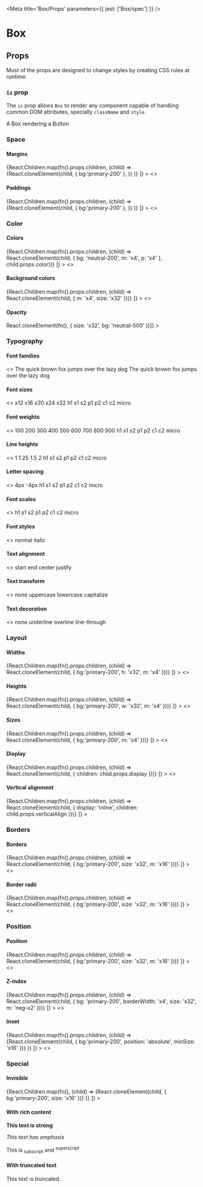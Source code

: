 
<Meta title='Box/Props' parameters={{ jest: ['Box/spec'] }} />

# Box

## Props

Most of the props are designed to change styles by creating CSS rules at runtime.

<Props of={Box} />

### `is` prop

The `is` prop allows `Box` to render any component capable of handling common DOM attributes, specially `className` and
`style`.

<Preview>
  <Story name='is prop'>
    <Box is={Button}>A Box rendering a Button</Box>
  </Story>
</Preview>

### Space

#### Margins

<Preview>
  <Story
    name='Margins'
    decorators={[
      (fn) => <Box display='flex' flexWrap='wrap' alignItems='center'>
        {React.Children.map(fn().props.children, (child) => <Box bg='neutral-200' m='x16'>
          {React.cloneElement(child, { bg:'primary-200' }, <Box bg='neutral-500' size='x16' />)}
        </Box>)}
      </Box>
    ]}
  >
    <>
      <Box m='x16' />
      <Box margin='x16' />
      <Box mb='x16' />
      <Box marginBlock='x16' />
      <Box mbs='x16' />
      <Box marginBlockStart='x16' />
      <Box mbe='x16' />
      <Box marginBlockEnd='x16' />
      <Box mi='x16' />
      <Box marginInline='x16' />
      <Box mis='x16' />
      <Box marginInlineStart='x16' />
      <Box mie='x16' />
      <Box marginInlineEnd='x16' />
    </>
  </Story>
</Preview>

#### Paddings

<Preview>
  <Story
    name='Paddings'
    decorators={[
      (fn) => <Box display='flex' flexWrap='wrap' alignItems='center'>
        {React.Children.map(fn().props.children, (child) => <Box bg='neutral-200' m='x16'>
          {React.cloneElement(child, { bg:'primary-200' }, <Box bg='neutral-500' size='x16' />)}
        </Box>)}
      </Box>
    ]}
  >
    <>
      <Box p='x16' />
      <Box padding='x16' />
      <Box pb='x16' />
      <Box paddingBlock='x16' />
      <Box pbs='x16' />
      <Box paddingBlockStart='x16' />
      <Box pbe='x16' />
      <Box paddingBlockEnd='x16' />
      <Box pi='x16' />
      <Box paddingInline='x16' />
      <Box pis='x16' />
      <Box paddingInlineStart='x16' />
      <Box pie='x16' />
      <Box paddingInlineEnd='x16' />
    </>
  </Story>
</Preview>

### Color

#### Colors

<Preview>
  <Story
    name='Colors'
    decorators={[
      (fn) => <Box display='flex' flexWrap='wrap' alignItems='center' overflow='hidden'>
        {React.Children.map(fn().props.children, (child) =>
          React.cloneElement(child, { bg: 'neutral-200', m: 'x4', p: 'x4' }, child.props.color))}
      </Box>
    ]}
  >
    <>
      <Box color='neutral-500' />
      <Box color='neutral-500-50' />
      <Box color='primary-500' />
      <Box color='primary-500-50' />
      <Box color='info-500' />
      <Box color='info-500-50' />
      <Box color='success-500' />
      <Box color='success-500-50' />
      <Box color='warning-500' />
      <Box color='warning-500-50' />
      <Box color='danger-500' />
      <Box color='danger-500-50' />
      <Box color='surface' />
      <Box color='default' />
      <Box color='info' />
      <Box color='hint' />
      <Box color='disabled' />
      <Box color='alternative' />
      <Box color='primary' />
      <Box color='success' />
      <Box color='danger' />
      <Box color='warning' />
      <Box color='link' />
      <Box color='visited-link' />
      <Box color='active-link' />
      <Box color='rebeccapurple' />
    </>
  </Story>
</Preview>

#### Background colors

<Preview>
  <Story
    name='Background colors'
    decorators={[
      (fn) => <Box display='flex' flexWrap='wrap' alignItems='center' overflow='hidden'>
        {React.Children.map(fn().props.children, (child) => React.cloneElement(child, { m: 'x4', size: 'x32' }))}
      </Box>
    ]}
  >
    <>
      <Box bg='neutral-500' />
      <Box bg='neutral-500-50' />
      <Box bg='primary-500' />
      <Box bg='primary-500-50' />
      <Box bg='info-500' />
      <Box bg='info-500-50' />
      <Box bg='success-500' />
      <Box bg='success-500-50' />
      <Box bg='warning-500' />
      <Box bg='warning-500-50' />
      <Box bg='danger-500' />
      <Box bg='danger-500-50' />
      <Box bg='surface' />
      <Box bg='default' />
      <Box bg='info' />
      <Box bg='hint' />
      <Box bg='disabled' />
      <Box bg='alternative' />
      <Box bg='primary' />
      <Box bg='success' />
      <Box bg='danger' />
      <Box bg='warning' />
      <Box bg='link' />
      <Box bg='visited-link' />
      <Box bg='active-link' />
      <Box bg='rebeccapurple' />
    </>
  </Story>
</Preview>

#### Opacity

<Preview>
  <Story
    name='Opacity'
    decorators={[(fn) => React.cloneElement(fn(), { size: 'x32', bg: 'neutral-500' })]}
  >
    <Box opacity={0.5} />
  </Story>
</Preview>

### Typography

#### Font families

<Preview>
  <Story name='Font families'>
    <>
      <Box fontFamily='sans'>The quick brown fox jumps over the lazy dog</Box>
      <Box fontFamily='mono'>The quick brown fox jumps over the lazy dog</Box>
    </>
  </Story>
</Preview>

#### Font sizes

<Preview>
  <Story name='Font sizes'>
    <>
      <Box fontSize='x12'>x12</Box>
      <Box fontSize='x16'>x16</Box>
      <Box fontSize='x20'>x20</Box>
      <Box fontSize='x24'>x24</Box>
      <Box fontSize='x32'>x32</Box>
      <Box fontSize='h1'>h1</Box>
      <Box fontSize='s1'>s1</Box>
      <Box fontSize='s2'>s2</Box>
      <Box fontSize='p1'>p1</Box>
      <Box fontSize='p2'>p2</Box>
      <Box fontSize='c1'>c1</Box>
      <Box fontSize='c2'>c2</Box>
      <Box fontSize='micro'>micro</Box>
    </>
  </Story>
</Preview>

#### Font weights

<Preview>
  <Story name='Font weights'>
    <>
      <Box fontWeight='100'>100</Box>
      <Box fontWeight='200'>200</Box>
      <Box fontWeight='300'>300</Box>
      <Box fontWeight='400'>400</Box>
      <Box fontWeight='500'>500</Box>
      <Box fontWeight='600'>600</Box>
      <Box fontWeight='700'>700</Box>
      <Box fontWeight='800'>800</Box>
      <Box fontWeight='900'>900</Box>
      <Box fontWeight='h1'>h1</Box>
      <Box fontWeight='s1'>s1</Box>
      <Box fontWeight='s2'>s2</Box>
      <Box fontWeight='p1'>p1</Box>
      <Box fontWeight='p2'>p2</Box>
      <Box fontWeight='c1'>c1</Box>
      <Box fontWeight='c2'>c2</Box>
      <Box fontWeight='micro'>micro</Box>
    </>
  </Story>
</Preview>

#### Line heights

<Preview>
  <Story name='Line heights'>
    <>
      <Box lineHeight='1'>1</Box>
      <Box lineHeight='1.25'>1.25</Box>
      <Box lineHeight='1.5'>1.5</Box>
      <Box lineHeight='2'>2</Box>
      <Box lineHeight='h1'>h1</Box>
      <Box lineHeight='s1'>s1</Box>
      <Box lineHeight='s2'>s2</Box>
      <Box lineHeight='p1'>p1</Box>
      <Box lineHeight='p2'>p2</Box>
      <Box lineHeight='c1'>c1</Box>
      <Box lineHeight='c2'>c2</Box>
      <Box lineHeight='micro'>micro</Box>
    </>
  </Story>
</Preview>

#### Letter spacing

<Preview>
  <Story name='Letter spacing'>
    <>
      <Box letterSpacing='4px'>4px</Box>
      <Box letterSpacing='-4px'>-4px</Box>
      <Box letterSpacing='h1'>h1</Box>
      <Box letterSpacing='s1'>s1</Box>
      <Box letterSpacing='s2'>s2</Box>
      <Box letterSpacing='p1'>p1</Box>
      <Box letterSpacing='p2'>p2</Box>
      <Box letterSpacing='c1'>c1</Box>
      <Box letterSpacing='c2'>c2</Box>
      <Box letterSpacing='micro'>micro</Box>
    </>
  </Story>
</Preview>

#### Font scales

<Preview>
  <Story name='Font scales'>
    <>
      <Box fontScale='h1'>h1</Box>
      <Box fontScale='s1'>s1</Box>
      <Box fontScale='s2'>s2</Box>
      <Box fontScale='p1'>p1</Box>
      <Box fontScale='p2'>p2</Box>
      <Box fontScale='c1'>c1</Box>
      <Box fontScale='c2'>c2</Box>
      <Box fontScale='micro'>micro</Box>
    </>
  </Story>
</Preview>

#### Font styles

<Preview>
  <Story name='Font styles'>
    <>
      <Box fontStyle='normal'>normal</Box>
      <Box fontStyle='italic'>italic</Box>
    </>
  </Story>
</Preview>

#### Text alignment

<Preview>
  <Story name='Text alignment'>
    <>
      <Box textAlign='start'>start</Box>
      <Box textAlign='end'>end</Box>
      <Box textAlign='center'>center</Box>
      <Box textAlign='justify'>justify</Box>
    </>
  </Story>
</Preview>

#### Text transform

<Preview>
  <Story name='Text transform'>
    <>
      <Box textTransform='none'>none</Box>
      <Box textTransform='uppercase'>uppercase</Box>
      <Box textTransform='lowercase'>lowercase</Box>
      <Box textTransform='capitalize'>capitalize</Box>
    </>
  </Story>
</Preview>

#### Text decoration

<Preview>
  <Story name='Text decoration'>
    <>
      <Box textDecorationLine='none'>none</Box>
      <Box textDecorationLine='underline'>underline</Box>
      <Box textDecorationLine='overline'>overline</Box>
      <Box textDecorationLine='line-through'>line-through</Box>
    </>
  </Story>
</Preview>

### Layout

#### Widths

<Preview>
  <Story
    name='Widths'
    decorators={[
      (fn) => <Box display='flex' flexWrap='wrap' alignItems='center'>
        {React.Children.map(fn().props.children, (child) =>
          React.cloneElement(child, { bg:'primary-200', h: 'x32', m: 'x4' }))}
      </Box>
    ]}
  >
    <>
      <Box w='x64' />
      <Box width='x64' />
      <Box w='none' minWidth='x64' />
      <Box w='sw' maxWidth='x64' />
    </>
  </Story>
</Preview>

#### Heights

<Preview>
  <Story
    name='Heights'
    decorators={[
      (fn) => <Box display='flex' flexWrap='wrap' alignItems='center'>
        {React.Children.map(fn().props.children, (child) =>
          React.cloneElement(child, { bg:'primary-200', w: 'x32', m: 'x4' }))}
      </Box>
    ]}
  >
    <>
      <Box h='x64' />
      <Box height='x64' />
      <Box h='none' minHeight='x64' />
      <Box h='sw' maxHeight='x64' />
    </>
  </Story>
</Preview>

#### Sizes

<Preview>
  <Story
    name='Sizes'
    decorators={[
      (fn) => <Box display='flex' flexWrap='wrap' alignItems='center'>
        {React.Children.map(fn().props.children, (child) =>
          React.cloneElement(child, { bg:'primary-200', m: 'x4' }))}
      </Box>
    ]}
  >
    <>
      <Box size='x64' />
      <Box size='none' minSize='x64' />
      <Box size={9999} maxSize='x64' />
    </>
  </Story>
</Preview>

#### Display

<Preview>
  <Story
    name='Display'
    decorators={[
      (fn) => <Box>
        {React.Children.map(fn().props.children, (child) =>
          React.cloneElement(child, { children: child.props.display }))}
      </Box>
    ]}
  >
    <>
      <Box display='none' />
      <Box display='inline' />
      <Box display='inline-block' />
      <Box display='inline-flex' />
      <Box display='block' />
      <Box verticalAlign='-40px' />
      <Box verticalAlign='40px' />
    </>
  </Story>
</Preview>

#### Vertical alignment

<Preview>
  <Story
    name='Vertical alignment'
    decorators={[
      (fn) => <Box>
        {React.Children.map(fn().props.children, (child) =>
          React.cloneElement(child, { display: 'inline', children: child.props.verticalAlign }))}
      </Box>
    ]}
  >
    <Box>
      <Box verticalAlign='top' />
      <Box verticalAlign='baseline' />
      <Box verticalAlign='sub' />
      <Box verticalAlign='middle' />
      <Box verticalAlign='bottom' />
      <Box verticalAlign='-40px' />
      <Box verticalAlign='40px' />
    </Box>
  </Story>
</Preview>

### Borders

#### Borders

<Preview>
  <Story
    name='Borders'
    decorators={[
      (fn) => <Box display='flex' flexWrap='wrap' alignItems='center'>
        {React.Children.map(fn().props.children, (child) =>
          React.cloneElement(child, { bg:'primary-200', size: 'x32', m: 'x16' }))}
      </Box>
    ]}
  >
    <>
      <Box border='2px solid currentColor' />
      <Box borderBlock='2px solid currentColor' />
      <Box borderBlockStart='2px solid currentColor' />
      <Box borderBlockEnd='2px solid currentColor' />
      <Box borderInline='2px solid currentColor' />
      <Box borderInlineStart='2px solid currentColor' />
      <Box borderInlineEnd='2px solid currentColor' />
      <Box borderWidth='x2' />
      <Box borderBlockWidth='x2' />
      <Box borderBlockStartWidth='x2' />
      <Box borderBlockEndWidth='x2' />
      <Box borderInlineWidth='x2' />
      <Box borderInlineStartWidth='x2' />
      <Box borderInlineEndWidth='x2' />
      <Box borderWidth='x1' borderStyle='dashed' />
      <Box borderWidth='x1' borderBlockStyle='dashed' />
      <Box borderWidth='x1' borderBlockStartStyle='dashed' />
      <Box borderWidth='x1' borderBlockEndStyle='dashed' />
      <Box borderWidth='x1' borderInlineStyle='dashed' />
      <Box borderWidth='x1' borderInlineStartStyle='dashed' />
      <Box borderWidth='x1' borderInlineEndStyle='dashed' />
      <Box borderWidth='x4' borderColor='primary-500' />
      <Box borderWidth='x4' borderBlockColor='primary-500' />
      <Box borderWidth='x4' borderBlockStartColor='primary-500' />
      <Box borderWidth='x4' borderBlockEndColor='primary-500' />
      <Box borderWidth='x4' borderInlineColor='primary-500' />
      <Box borderWidth='x4' borderInlineStartColor='primary-500' />
      <Box borderWidth='x4' borderInlineEndColor='primary-500' />
    </>
  </Story>
</Preview>

#### Border radii

<Preview>
  <Story
    name='Border radii'
    decorators={[
      (fn) => <Box display='flex' flexWrap='wrap' alignItems='center'>
        {React.Children.map(fn().props.children, (child) =>
          React.cloneElement(child, { bg:'primary-200', size: 'x32', m: 'x16' }))}
      </Box>
    ]}
  >
    <>
      <Box borderRadius='full' />
      <Box borderStartStartRadius='full' />
      <Box borderStartEndRadius='full' />
      <Box borderEndStartRadius='full' />
      <Box borderEndEndRadius='full' />
    </>
  </Story>
</Preview>

### Position

#### Position

<Preview>
  <Story
    name='Position'
    decorators={[
      (fn) => <Box display='flex' flexWrap='wrap' alignItems='center'>
        {React.Children.map(fn().props.children, (child) =>
          React.cloneElement(child, { bg:'primary-200', size: 'x32', m: 'x16' }))}
      </Box>
    ]}
  >
    <>
      <Box position='static' />
      <Box position='relative' />
      <Box position='absolute' />
      <Box position='fixed' />
    </>
  </Story>
</Preview>


#### Z-index

<Preview>
  <Story
    name='Z-index'
    decorators={[
      (fn) => <Box display='flex' flexWrap='wrap' alignItems='center'>
        {React.Children.map(fn().props.children, (child) =>
          React.cloneElement(child, { bg: 'primary-200', borderWidth: 'x4', size: 'x32', m: 'neg-x2' }))}
      </Box>
    ]}
  >
    <>
      <Box zIndex='2' borderColor='success-300' />
      <Box zIndex='1' borderColor='info-300' />
      <Box zIndex='2' borderColor='warning-300' />
      <Box zIndex='1' borderColor='danger-300' />
    </>
  </Story>
</Preview>

#### Inset

<Preview>
  <Story
    name='Inset'
    decorators={[
      (fn) => <Box display='flex' flexWrap='wrap' alignItems='center'>
        {React.Children.map(fn().props.children, (child) => <Box position='relative' bg='neutral-200' m='x16' size='x64'>
          {React.cloneElement(child, { bg:'primary-200', position: 'absolute', minSize: 'x16' })}
        </Box>)}
      </Box>
    ]}
  >
    <>
      <Box inset='none' />
      <Box inset='x1' />
      <Box inset='x2' />
      <Box inset='x4' />
      <Box inset='x8' />
      <Box inset='x16' />
      <Box insetBlock='x16' />
      <Box insetBlockStart='x16' />
      <Box insetBlockEnd='x16' />
      <Box insetInline='x16' />
      <Box insetInlineStart='x16' />
      <Box insetInlineEnd='x16' />
    </>
  </Story>
</Preview>

### Special

#### Invisible

<Preview>
  <Story
    name='Invisible'
    decorators={[
      (fn) => <Box display='flex' flexWrap='wrap' alignItems='center'>
        {React.Children.map(fn(), (child) => <Box bg='neutral-200' p='x16'>
          {React.cloneElement(child, { bg:'primary-200', size: 'x16' })}
        </Box>)}
      </Box>
    ]}
  >
    <Box invisible />
  </Story>
</Preview>

#### With rich content

<Preview>
  <Story name='With rich content'>
    <Box withRichContent>
      <p><strong>This text is strong</strong></p>
      <p><em>This text has emphasis</em></p>
      <p>This is<sub> subscript</sub> and <sup>superscript</sup></p>
    </Box>
  </Story>
</Preview>

#### With truncated text

<Preview>
  <Story name='With truncated text'>
    <Box withTruncatedText w='x80'>
      This text is truncated.
    </Box>
  </Story>
</Preview>
